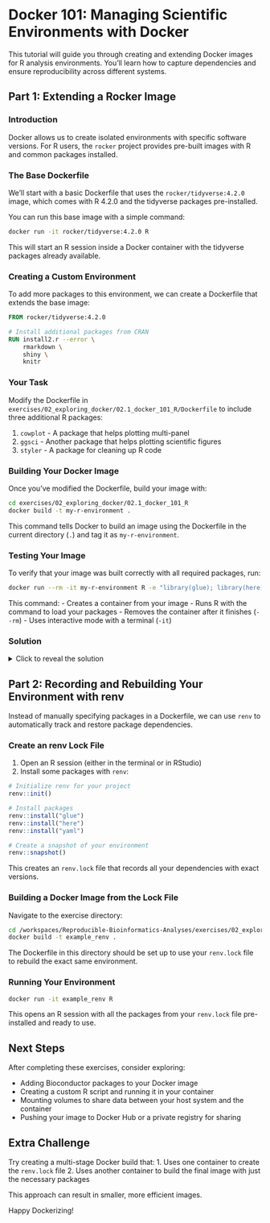 # Docker 101: Managing Scientific Environments with Docker

This tutorial will guide you through creating and extending Docker images for R analysis environments. You'll learn how to capture dependencies and ensure reproducibility across different systems.

## Part 1: Extending a Rocker Image

### Introduction
Docker allows us to create isolated environments with specific software versions. For R users, the `rocker` project provides pre-built images with R and common packages installed.

### The Base Dockerfile
We'll start with a basic Dockerfile that uses the `rocker/tidyverse:4.2.0` image, which comes with R 4.2.0 and the tidyverse packages pre-installed.

You can run this base image with a simple command:

```bash
docker run -it rocker/tidyverse:4.2.0 R
```

This will start an R session inside a Docker container with the tidyverse packages already available.

### Creating a Custom Environment

To add more packages to this environment, we can create a Dockerfile that extends the base image:

```dockerfile
FROM rocker/tidyverse:4.2.0

# Install additional packages from CRAN
RUN install2.r --error \
    rmarkdown \
    shiny \
    knitr
```

### Your Task
Modify the Dockerfile in `exercises/02_exploring_docker/02.1_docker_101_R/Dockerfile` to include three additional R packages:

1. `cowplot` - A package that helps plotting multi-panel
2. `ggsci` - Another package that helps plotting scientific figures
3. `styler` - A package for cleaning up R code

### Building Your Docker Image
Once you've modified the Dockerfile, build your image with:

```bash
cd exercises/02_exploring_docker/02.1_docker_101_R
docker build -t my-r-environment .
```

This command tells Docker to build an image using the Dockerfile in the current directory (`.`) and tag it as `my-r-environment`.

### Testing Your Image
To verify that your image was built correctly with all required packages, run:

```bash
docker run --rm -it my-r-environment R -e "library(glue); library(here); library(yaml); cat('All packages loaded successfully!\n')"
```

This command:
- Creates a container from your image
- Runs R with the command to load your packages
- Removes the container after it finishes (`--rm`)
- Uses interactive mode with a terminal (`-it`)

### Solution

<details>
<summary>Click to reveal the solution</summary>

```dockerfile
FROM rocker/tidyverse:4.2.0

# Install additional packages from CRAN
RUN install2.r --error \
    rmarkdown \
    shiny \
    knitr \
    glue \
    here \
    yaml
```
</details>

## Part 2: Recording and Rebuilding Your Environment with renv

Instead of manually specifying packages in a Dockerfile, we can use `renv` to automatically track and restore package dependencies.

### Create an renv Lock File

1. Open an R session (either in the terminal or in RStudio)
2. Install some packages with `renv`:

```R
# Initialize renv for your project
renv::init()

# Install packages
renv::install("glue")
renv::install("here")
renv::install("yaml")

# Create a snapshot of your environment
renv::snapshot()
```

This creates an `renv.lock` file that records all your dependencies with exact versions.

### Building a Docker Image from the Lock File

Navigate to the exercise directory:

```bash
cd /workspaces/Reproducible-Bioinformatics-Analyses/exercises/02_exploring_docker/02.1_rebuilding_your_R_environment
docker build -t example_renv .
```

The Dockerfile in this directory should be set up to use your `renv.lock` file to rebuild the exact same environment.

### Running Your Environment

```bash
docker run -it example_renv R
```

This opens an R session with all the packages from your `renv.lock` file pre-installed and ready to use.

## Next Steps

After completing these exercises, consider exploring:

- Adding Bioconductor packages to your Docker image
- Creating a custom R script and running it in your container
- Mounting volumes to share data between your host system and the container
- Pushing your image to Docker Hub or a private registry for sharing

## Extra Challenge

Try creating a multi-stage Docker build that:
1. Uses one container to create the `renv.lock` file
2. Uses another container to build the final image with just the necessary packages

This approach can result in smaller, more efficient images.

Happy Dockerizing!